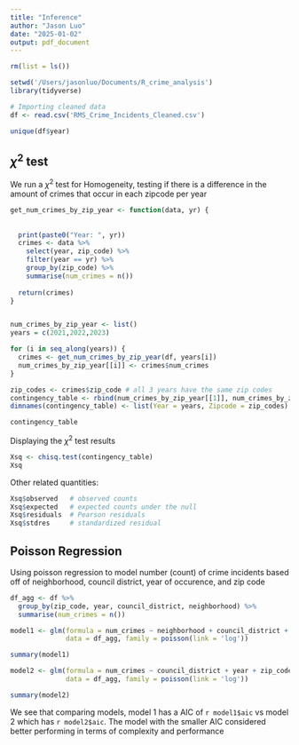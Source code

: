 ```yaml
---
title: "Inference"
author: "Jason Luo"
date: "2025-01-02"
output: pdf_document
---
```


```r
rm(list = ls())

setwd('/Users/jasonluo/Documents/R_crime_analysis')
library(tidyverse)

# Importing cleaned data
df <- read.csv('RMS_Crime_Incidents_Cleaned.csv')

unique(df$year)
```

## ${\chi}^2$ test 
We run a ${\chi}^2$ test for Homogeneity, testing if there is a difference in the amount of crimes that occur in each zipcode per year
``` r

get_num_crimes_by_zip_year <- function(data, yr) {
  
  
  print(paste0("Year: ", yr))
  crimes <- data %>%
    select(year, zip_code) %>%
    filter(year == yr) %>%
    group_by(zip_code) %>%
    summarise(num_crimes = n())
  
  return(crimes)
}


num_crimes_by_zip_year <- list()
years = c(2021,2022,2023)

for (i in seq_along(years)) {
  crimes <- get_num_crimes_by_zip_year(df, years[i]) 
  num_crimes_by_zip_year[[i]] <- crimes$num_crimes
}

```

``` r
zip_codes <- crimes$zip_code # all 3 years have the same zip codes 
contingency_table <- rbind(num_crimes_by_zip_year[[1]], num_crimes_by_zip_year[[2]], num_crimes_by_zip_year[[3]])
dimnames(contingency_table) <- list(Year = years, Zipcode = zip_codes)

contingency_table
```
Displaying the ${\chi}^2$ test results
``` r
Xsq <- chisq.test(contingency_table)
Xsq
```

Other related quantities:
``` r
Xsq$observed   # observed counts
Xsq$expected   # expected counts under the null
Xsq$residuals  # Pearson residuals
Xsq$stdres     # standardized residual
```
## Poisson Regression
Using poisson regression to model number (count) of crime incidents based off of neighborhood,
council district, year of occurence, and zip code

``` r

df_agg <- df %>%
  group_by(zip_code, year, council_district, neighborhood) %>%
  summarise(num_crimes = n())

model1 <- glm(formula = num_crimes ~ neighborhood + council_district + year + zip_code, 
              data = df_agg, family = poisson(link = 'log'))

summary(model1)
```
```r
model2 <- glm(formula = num_crimes ~ council_district + year + zip_code, 
              data = df_agg, family = poisson(link = 'log'))

summary(model2)

```
We see that comparing models, model 1 has a AIC of `r model1$aic` vs model 2 
which has `r model2$aic`. The model with the smaller AIC considered better performing in terms of 
complexity and performance
